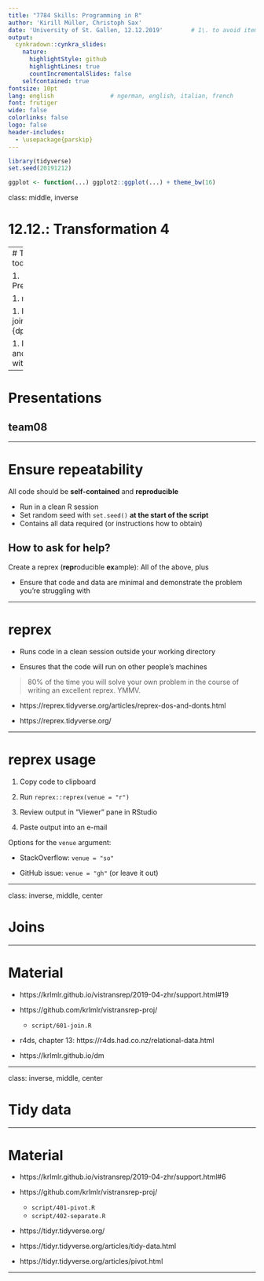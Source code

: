 ```yaml
---
title: "7784 Skills: Programming in R"
author: 'Kirill Müller, Christoph Sax'
date: 'University of St. Gallen, 12.12.2019'        # 1\. to avoid itemizing
output:
  cynkradown::cynkra_slides:
    nature:
      highlightStyle: github
      highlightLines: true
      countIncrementalSlides: false
    selfcontained: true
fontsize: 10pt
lang: english                # ngerman, english, italian, french
font: frutiger
wide: false
colorlinks: false
logo: false
header-includes:
  - \usepackage{parskip}
---
```


```r
library(tidyverse)
set.seed(20191212)

ggplot <- function(...) ggplot2::ggplot(...) + theme_bw(16)
```

class: middle, inverse

# 12.12.: Transformation 4

---
# Topics for today

1. Presentations

1. reprex

1. Recap: joins with {dplyr}

1. Pivoting and tidying with {tidyr}

---


# Presentations

## team08

---

# Ensure repeatability

All code should be **self-contained** and **reproducible**

- Run in a clean R session
- Set random seed with `set.seed()` **at the start of the script**
- Contains all data required (or instructions how to obtain)

## How to ask for help?

Create a reprex (**repr**oducible **ex**ample): All of the above, plus

- Ensure that code and data are minimal and demonstrate the problem you're struggling with

---

# reprex

- Runs code in a clean session outside your working directory

- Ensures that the code will run on other people's machines

> 80% of the time you will solve your own problem in the course of writing an excellent reprex. YMMV.

- https://reprex.tidyverse.org/articles/reprex-dos-and-donts.html

- https://reprex.tidyverse.org/

---

# reprex usage

1. Copy code to clipboard

2. Run `reprex::reprex(venue = "r")`

3. Review output in "Viewer" pane in RStudio

4. Paste output into an e-mail

Options for the `venue` argument:

- StackOverflow: `venue = "so"`

- GitHub issue: `venue = "gh"` (or leave it out)

---

class: inverse, middle, center

# Joins

---

# Material

- https://krlmlr.github.io/vistransrep/2019-04-zhr/support.html#19

- https://github.com/krlmlr/vistransrep-proj/
    - `script/601-join.R`

- r4ds, chapter 13: https://r4ds.had.co.nz/relational-data.html

- https://krlmlr.github.io/dm

---

class: inverse, middle, center

# Tidy data

---

# Material

- https://krlmlr.github.io/vistransrep/2019-04-zhr/support.html#6

- https://github.com/krlmlr/vistransrep-proj/
    - `script/401-pivot.R`
    - `script/402-separate.R`

- https://tidyr.tidyverse.org/

- https://tidyr.tidyverse.org/articles/tidy-data.html

- https://tidyr.tidyverse.org/articles/pivot.html

---
